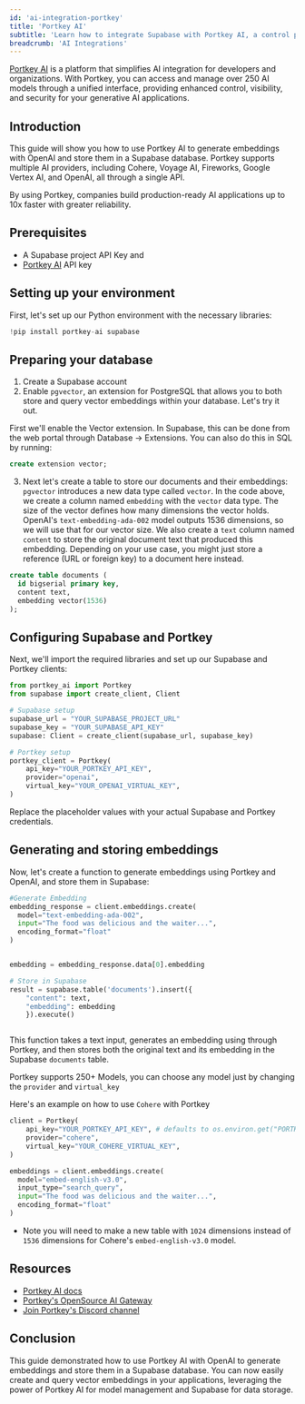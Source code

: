 ```yaml
---
id: 'ai-integration-portkey'
title: 'Portkey AI'
subtitle: 'Learn how to integrate Supabase with Portkey AI, a control panel for your AI Applications'
breadcrumb: 'AI Integrations'
---
```


[Portkey AI](https://app.portkey.ai/?utm_source=supabase&utm_medium=content&utm_campaign=external) is a platform that simplifies AI integration for developers and organizations. With Portkey, you can access and manage over 250 AI models through a unified interface, providing enhanced control, visibility, and security for your generative AI applications.

## Introduction

This guide will show you how to use Portkey AI to generate embeddings with OpenAI and store them in a Supabase database. Portkey supports multiple AI providers, including Cohere, Voyage AI, Fireworks, Google Vertex AI, and OpenAI, all through a single API.

By using Portkey, companies build production-ready AI applications up to 10x faster with greater reliability.


## Prerequisites

- A Supabase project API Key and
- [Portkey AI](https://app.portkey.ai/?utm_source=supabase&utm_medium=content&utm_campaign=external) API key

## Setting up your environment

First, let's set up our Python environment with the necessary libraries:

```python
!pip install portkey-ai supabase
```


## Preparing your database
1. Create a Supabase account
2. Enable `pgvector`, an extension for PostgreSQL that allows you to both store and query vector embeddings within your database. Let's try it out.

First we'll enable the Vector extension. In Supabase, this can be done from the web portal through Database → Extensions. You can also do this in SQL by running:

```sql
create extension vector;
```

3. Next let's create a table to store our documents and their embeddings:
`pgvector` introduces a new data type called `vector`. In the code above, we create a column named `embedding` with the `vector` data type. The size of the vector defines how many dimensions the vector holds. OpenAI's `text-embedding-ada-002` model outputs 1536 dimensions, so we will use that for our vector size.
We also create a `text` column named `content` to store the original document text that produced this embedding. Depending on your use case, you might just store a reference (URL or foreign key) to a document here instead.
```sql
create table documents (
  id bigserial primary key,
  content text,
  embedding vector(1536)
);
```

## Configuring Supabase and Portkey

Next, we'll import the required libraries and set up our Supabase and Portkey clients:

```python
from portkey_ai import Portkey
from supabase import create_client, Client

# Supabase setup
supabase_url = "YOUR_SUPABASE_PROJECT_URL"
supabase_key = "YOUR_SUPABASE_API_KEY"
supabase: Client = create_client(supabase_url, supabase_key)

# Portkey setup
portkey_client = Portkey(
    api_key="YOUR_PORTKEY_API_KEY",
    provider="openai",
    virtual_key="YOUR_OPENAI_VIRTUAL_KEY",
)
```

Replace the placeholder values with your actual Supabase and Portkey credentials.


## Generating and storing embeddings

Now, let's create a function to generate embeddings using Portkey and OpenAI, and store them in Supabase:

```python
#Generate Embedding
embedding_response = client.embeddings.create(
  model="text-embedding-ada-002",
  input="The food was delicious and the waiter...",
  encoding_format="float"
)


embedding = embedding_response.data[0].embedding

# Store in Supabase
result = supabase.table('documents').insert({
    "content": text,
    "embedding": embedding
    }).execute()



```

This function takes a text input, generates an embedding using  through Portkey, and then stores both the original text and its embedding in the Supabase `documents` table.

Portkey supports 250+ Models, you can choose any model just by changing the `provider` and `virtual_key`

Here's an example on how to use `Cohere` with Portkey

```python
client = Portkey(
    api_key="YOUR_PORTKEY_API_KEY", # defaults to os.environ.get("PORTKEY_API_KEY")
    provider="cohere",
    virtual_key="YOUR_COHERE_VIRTUAL_KEY",
)

embeddings = client.embeddings.create(
  model="embed-english-v3.0",
  input_type="search_query",
  input="The food was delicious and the waiter...",
  encoding_format="float"
)
```

- Note you will need to make a new table with `1024` dimensions instead of `1536` dimensions for Cohere's `embed-english-v3.0` model.


## Resources
- [Portkey AI docs](https://docs.portkey.ai/docs/introduction/what-is-portkey?utm_source=supabase&utm_medium=supabase&utm_campaign=external_integration)
- [Portkey's OpenSource AI Gateway](https://github.com/Portkey-AI/gateway?utm_source=supabase&utm_medium=supabase&utm_campaign=external_integration)
- [Join Portkey's Discord channel](https://discord.gg/portkey-llms-in-prod-1143393887742861333)

 


## Conclusion

This guide demonstrated how to use Portkey AI with OpenAI to generate embeddings and store them in a Supabase database. You can now easily create and query vector embeddings in your applications, leveraging the power of Portkey AI for model management and Supabase for data storage.
